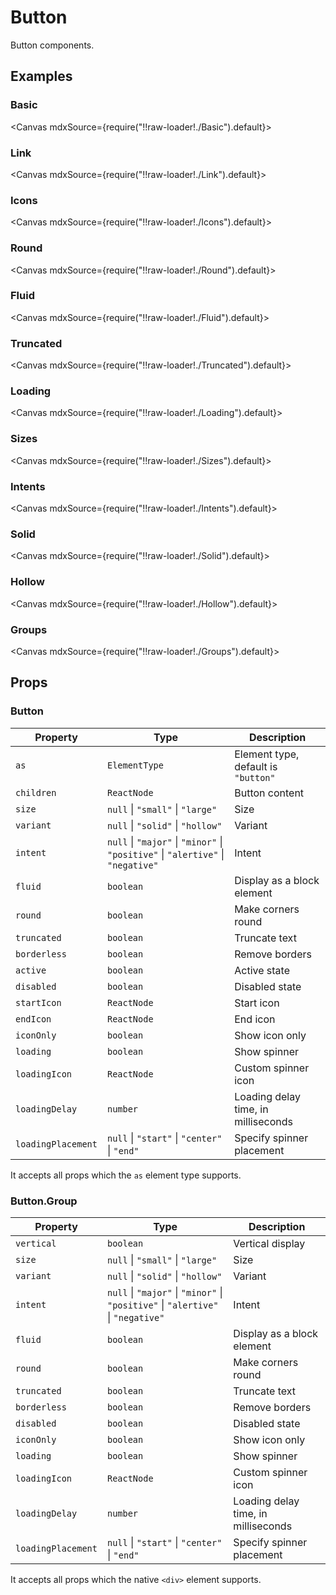 
<Meta title="Forms/Button" />

# Button

Button components.

## Examples

### Basic

<Canvas mdxSource={require("!!raw-loader!./Basic").default}>
  <Story id="examples-button--basic" />
</Canvas>

### Link

<Canvas mdxSource={require("!!raw-loader!./Link").default}>
  <Story id="examples-button--link" />
</Canvas>

### Icons

<Canvas mdxSource={require("!!raw-loader!./Icons").default}>
  <Story id="examples-button--icons" />
</Canvas>

### Round

<Canvas mdxSource={require("!!raw-loader!./Round").default}>
  <Story id="examples-button--round" />
</Canvas>

### Fluid

<Canvas mdxSource={require("!!raw-loader!./Fluid").default}>
  <Story id="examples-button--fluid" />
</Canvas>

### Truncated

<Canvas mdxSource={require("!!raw-loader!./Truncated").default}>
  <Story id="examples-button--truncated" />
</Canvas>

### Loading

<Canvas mdxSource={require("!!raw-loader!./Loading").default}>
  <Story id="examples-button--loading" />
</Canvas>

### Sizes

<Canvas mdxSource={require("!!raw-loader!./Sizes").default}>
  <Story id="examples-button--sizes" />
</Canvas>

### Intents

<Canvas mdxSource={require("!!raw-loader!./Intents").default}>
  <Story id="examples-button--intents" />
</Canvas>

### Solid

<Canvas mdxSource={require("!!raw-loader!./Solid").default}>
  <Story id="examples-button--solid" />
</Canvas>

### Hollow

<Canvas mdxSource={require("!!raw-loader!./Hollow").default}>
  <Story id="examples-button--hollow" />
</Canvas>

### Groups

<Canvas mdxSource={require("!!raw-loader!./Groups").default}>
  <Story id="examples-button--groups" />
</Canvas>

## Props

### Button

| Property           | Type                                                                             | Description                         |
| ------------------ | -------------------------------------------------------------------------------- | ----------------------------------- |
| `as`               | `ElementType`                                                                    | Element type, default is `"button"` |
| `children`         | `ReactNode`                                                                      | Button content                      |
| `size`             | `null` \| `"small"` \| `"large"`                                                 | Size                                |
| `variant`          | `null` \| `"solid"` \| `"hollow"`                                                | Variant                             |
| `intent`           | `null` \| `"major"` \| `"minor"` \| `"positive"` \| `"alertive"` \| `"negative"` | Intent                              |
| `fluid`            | `boolean`                                                                        | Display as a block element          |
| `round`            | `boolean`                                                                        | Make corners round                  |
| `truncated`        | `boolean`                                                                        | Truncate text                       |
| `borderless`       | `boolean`                                                                        | Remove borders                      |
| `active`           | `boolean`                                                                        | Active state                        |
| `disabled`         | `boolean`                                                                        | Disabled state                      |
| `startIcon`        | `ReactNode`                                                                      | Start icon                          |
| `endIcon`          | `ReactNode`                                                                      | End icon                            |
| `iconOnly`         | `boolean`                                                                        | Show icon only                      |
| `loading`          | `boolean`                                                                        | Show spinner                        |
| `loadingIcon`      | `ReactNode`                                                                      | Custom spinner icon                 |
| `loadingDelay`     | `number`                                                                         | Loading delay time, in milliseconds |
| `loadingPlacement` | `null` \| `"start"` \| `"center"` \| `"end"`                                     | Specify spinner placement           |

It accepts all props which the `as` element type supports.

### Button.Group

| Property           | Type                                                                             | Description                         |
| ------------------ | -------------------------------------------------------------------------------- | ----------------------------------- |
| `vertical`         | `boolean`                                                                        | Vertical display                    |
| `size`             | `null` \| `"small"` \| `"large"`                                                 | Size                                |
| `variant`          | `null` \| `"solid"` \| `"hollow"`                                                | Variant                             |
| `intent`           | `null` \| `"major"` \| `"minor"` \| `"positive"` \| `"alertive"` \| `"negative"` | Intent                              |
| `fluid`            | `boolean`                                                                        | Display as a block element          |
| `round`            | `boolean`                                                                        | Make corners round                  |
| `truncated`        | `boolean`                                                                        | Truncate text                       |
| `borderless`       | `boolean`                                                                        | Remove borders                      |
| `disabled`         | `boolean`                                                                        | Disabled state                      |
| `iconOnly`         | `boolean`                                                                        | Show icon only                      |
| `loading`          | `boolean`                                                                        | Show spinner                        |
| `loadingIcon`      | `ReactNode`                                                                      | Custom spinner icon                 |
| `loadingDelay`     | `number`                                                                         | Loading delay time, in milliseconds |
| `loadingPlacement` | `null` \| `"start"` \| `"center"` \| `"end"`                                     | Specify spinner placement           |

It accepts all props which the native `<div>` element supports.

